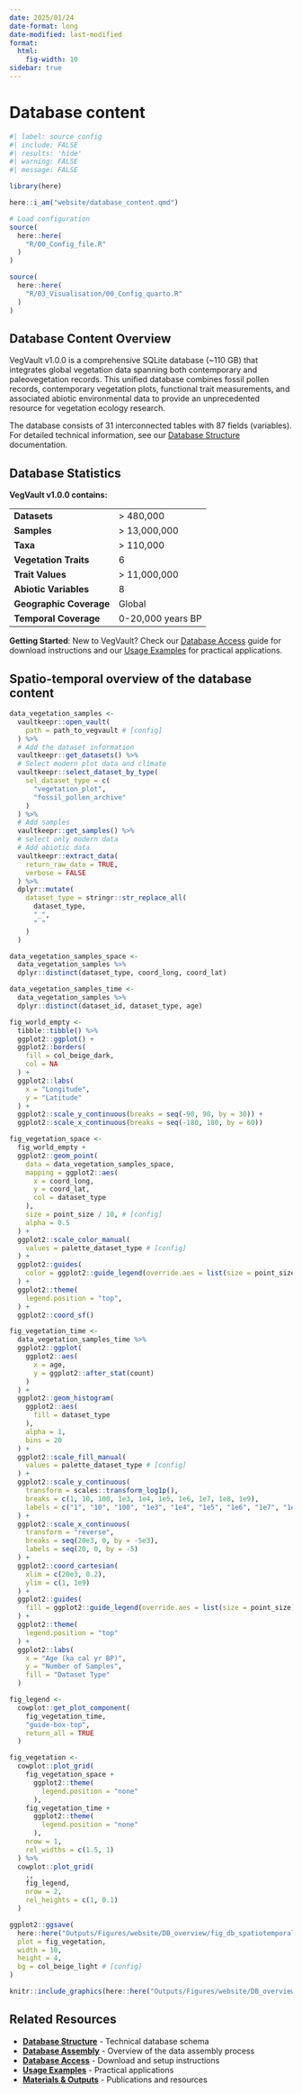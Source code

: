```yaml
---
date: 2025/01/24
date-format: long
date-modified: last-modified
format:
  html:
    fig-width: 10
sidebar: true
---
```


# Database content

```r
#| label: source config
#| include: FALSE
#| results: 'hide'
#| warning: FALSE
#| message: FALSE

library(here)

here::i_am("website/database_content.qmd")

# Load configuration
source(
  here::here(
    "R/00_Config_file.R"
  )
)

source(
  here::here(
    "R/03_Visualisation/00_Config_quarto.R"
  )
)

```

## Database Content Overview

VegVault v1.0.0 is a comprehensive [SQLite database]{.text-background-brownDark .text-color-white .text-bold} (~110 GB) that integrates global vegetation data spanning both [contemporary]{.text-background-greenLight .text-color-black .text-bold} and [paleovegetation]{.text-background-purpleLight .text-color-black .text-bold} records. This unified database combines [fossil pollen]{.text-background-purpleLight .text-color-black .text-bold} records, [contemporary vegetation plots]{.text-background-greenLight .text-color-black .text-bold}, [functional trait]{.text-background-blueDark .text-color-white .text-bold} measurements, and associated [abiotic environmental data]{.text-background-greenDark .text-color-white .text-bold} to provide an unprecedented resource for vegetation ecology research.

The database consists of 31 interconnected tables with 87 fields (variables). For detailed technical information, see our [Database Structure](database_structure.qmd) documentation.

## Database Statistics

**VegVault v1.0.0 contains:**

|||
|-----|-----|
| **Datasets** | > 480,000 |  
| **Samples** | > 13,000,000|
| **Taxa** | > 110,000|
| **Vegetation Traits** | 6|
| **Trait Values** | > 11,000,000|
| **Abiotic Variables** | 8|
| **Geographic Coverage** | Global |
| **Temporal Coverage** | 0-20,000 years BP |

::: {.callout-tip}
**Getting Started**: New to [VegVault]{.text-background-black .text-color-white .text-bold}? Check our [Database Access](database_access.qmd) guide for download instructions and our [Usage Examples](database_examples.qmd) for practical applications.
:::


## Spatio-temporal overview of the database content

```r
data_vegetation_samples <-
  vaultkeepr::open_vault(
    path = path_to_vegvault # [config]
  ) %>%
  # Add the dataset information
  vaultkeepr::get_datasets() %>%
  # Select modern plot data and climate
  vaultkeepr::select_dataset_by_type(
    sel_dataset_type = c(
      "vegetation_plot",
      "fossil_pollen_archive"
    )
  ) %>%
  # Add samples
  vaultkeepr::get_samples() %>%
  # select only modern data
  # Add abiotic data
  vaultkeepr::extract_data(
    return_raw_data = TRUE,
    verbose = FALSE
  ) %>%
  dplyr::mutate(
    dataset_type = stringr::str_replace_all(
      dataset_type,
      "_",
      " "
    )
  )

data_vegetation_samples_space <-
  data_vegetation_samples %>%
  dplyr::distinct(dataset_type, coord_long, coord_lat)

data_vegetation_samples_time <-
  data_vegetation_samples %>%
  dplyr::distinct(dataset_id, dataset_type, age)

fig_world_empty <-
  tibble::tibble() %>%
  ggplot2::ggplot() +
  ggplot2::borders(
    fill = col_beige_dark,
    col = NA
  ) +
  ggplot2::labs(
    x = "Longitude",
    y = "Latitude"
  ) +
  ggplot2::scale_y_continuous(breaks = seq(-90, 90, by = 30)) +
  ggplot2::scale_x_continuous(breaks = seq(-180, 180, by = 60))

fig_vegetation_space <-
  fig_world_empty +
  ggplot2::geom_point(
    data = data_vegetation_samples_space,
    mapping = ggplot2::aes(
      x = coord_long,
      y = coord_lat,
      col = dataset_type
    ),
    size = point_size / 10, # [config]
    alpha = 0.5
  ) +
  ggplot2::scale_color_manual(
    values = palette_dataset_type # [config]
  ) +
  ggplot2::guides(
    color = ggplot2::guide_legend(override.aes = list(size = point_size))
  ) +
  ggplot2::theme(
    legend.position = "top",
  ) +
  ggplot2::coord_sf()

fig_vegetation_time <-
  data_vegetation_samples_time %>%
  ggplot2::ggplot(
    ggplot2::aes(
      x = age,
      y = ggplot2::after_stat(count)
    )
  ) +
  ggplot2::geom_histogram(
    ggplot2::aes(
      fill = dataset_type
    ),
    alpha = 1,
    bins = 20
  ) +
  ggplot2::scale_fill_manual(
    values = palette_dataset_type # [config]
  ) +
  ggplot2::scale_y_continuous(
    transform = scales::transform_log1p(),
    breaks = c(1, 10, 100, 1e3, 1e4, 1e5, 1e6, 1e7, 1e8, 1e9),
    labels = c("1", "10", "100", "1e3", "1e4", "1e5", "1e6", "1e7", "1e8", "1e9")
  ) +
  ggplot2::scale_x_continuous(
    transform = "reverse",
    breaks = seq(20e3, 0, by = -5e3),
    labels = seq(20, 0, by = -5)
  ) +
  ggplot2::coord_cartesian(
    xlim = c(20e3, 0.2),
    ylim = c(1, 1e9)
  ) +
  ggplot2::guides(
    fill = ggplot2::guide_legend(override.aes = list(size = point_size))
  ) +
  ggplot2::theme(
    legend.position = "top"
  ) +
  ggplot2::labs(
    x = "Age (ka cal yr BP)",
    y = "Number of Samples",
    fill = "Dataset Type"
  )

fig_legend <-
  cowplot::get_plot_component(
    fig_vegetation_time,
    "guide-box-top",
    return_all = TRUE
  )

fig_vegetation <-
  cowplot::plot_grid(
    fig_vegetation_space +
      ggplot2::theme(
        legend.position = "none"
      ),
    fig_vegetation_time +
      ggplot2::theme(
        legend.position = "none"
      ),
    nrow = 1,
    rel_widths = c(1.5, 1)
  ) %>%
  cowplot::plot_grid(
    .,
    fig_legend,
    nrow = 2,
    rel_heights = c(1, 0.1)
  )

ggplot2::ggsave(
  here::here("Outputs/Figures/website/DB_overview/fig_db_spatiotemporal_overview.png"),
  plot = fig_vegetation,
  width = 10,
  height = 4,
  bg = col_beige_light # [config]
)

knitr::include_graphics(here::here("Outputs/Figures/website/DB_overview/fig_db_spatiotemporal_overview.png"))
```

## Related Resources

- **[Database Structure](database_structure.qmd)** - Technical database schema
- **[Database Assembly](database_assembly.qmd)** - Overview of the data assembly process
- **[Database Access](database_access.qmd)** - Download and setup instructions
- **[Usage Examples](database_examples.qmd)** - Practical applications
- **[Materials & Outputs](materials.qmd)** - Publications and resources